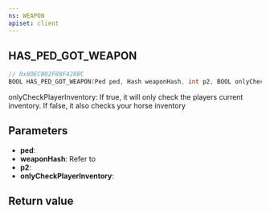 ```yaml
---
ns: WEAPON
apiset: client
---
```

## HAS_PED_GOT_WEAPON

```c
// 0x8DECB02F88F428BC
BOOL HAS_PED_GOT_WEAPON(Ped ped, Hash weaponHash, int p2, BOOL onlyCheckPlayerInventory);
```

onlyCheckPlayerInventory: If true, it will only check the players current inventory. If false, it also checks your horse inventory

## Parameters
* **ped**:
* **weaponHash**: Refer to <EmbeddedEnum name="eWeaponHash" />
* **p2**:
* **onlyCheckPlayerInventory**:

## Return value
